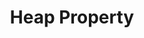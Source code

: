 ---
id: "alg_tf_013"
questionType: "TRUE_FALSE"
title: "Heap Property"
statement: "In a max heap, the smallest element is always at the root."
difficulty: "HARD"
category: "Algorithms"
correctAnswer: false
explanation: "In a max heap, the largest element is at the root."
---